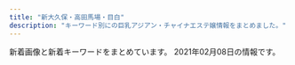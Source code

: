 ```yaml
---
title: "新大久保・高田馬場・目白"
description: "キーワード別にの巨乳アジアン・チャイナエステ嬢情報をまとめました。"
---
```


新着画像と新着キーワードをまとめています。
2021年02月08日の情報です。

<DmmAffiliateIns />
<KeywordTable
  shops={
    [
    {
        "station": "JR\u5927\u4e45\u4fdd\u99c5\u5317\u53e3",
        "url": "http://kobo.mssg.jp/",
        "name": "\u6c34\u8272-\u30df\u30ba\u30a4\u30ed-",
        "img_links": [
            "http://kobo.mssg.jp/images/top2.jpg",
            "http://kobo.mssg.jp/images/staff_9b.jpg",
            "http://kobo.mssg.jp/layer/images/top/top_01.jpg",
            "http://kobo.mssg.jp/layer/images/top/top_06.jpg",
            "http://kobo.mssg.jp/images/s_info.png",
            "http://kobo.mssg.jp/layer/images/top/top_02.jpg",
            "http://kobo.mssg.jp/images/staff_8a.jpg",
            "http://kobo.mssg.jp/images/staff_bj1.png",
            "http://kobo.mssg.jp/images/info.png",
            "http://kobo.mssg.jp/images/1.jpg",
            "http://kobo.mssg.jp/images/top1.jpg",
            "http://kobo.mssg.jp/images/wenzi-staff.png",
            "http://kobo.mssg.jp/layer/images/top/top_03.jpg",
            "http://kobo.mssg.jp/images/staff_2a.jpg",
            "http://kobo.mssg.jp/images/staff_5.jpg",
            "http://kobo.mssg.jp/layer/images/top/top_04.jpg",
            "http://kobo.mssg.jp/layer/images/top/top_05.jpg",
            "http://kobo.mssg.jp/images/staff_8.jpg",
            "http://kobo.mssg.jp/images/staff_bj4.png",
            "http://kobo.mssg.jp/images/staff_9a.jpg",
            "http://kobo.mssg.jp/layer/images/top/top_08.png",
            "http://kobo.mssg.jp/layer/images/top.jpg",
            "http://kobo.mssg.jp/images/staff_2b.jpg",
            "http://kobo.mssg.jp/images/staff_4.jpg",
            "http://kobo.mssg.jp/images/staff_10a.jpg"
        ],
        "keywords": {}
    },
    {
        "station": "\u65b0\u5927\u4e45\u4fdd\u99c5",
        "name": "Lui\uff5e\u30eb\u30a4\uff5e",
        "img_links": [
            "http://www.e-candy.work/images/tel.jpg",
            "http://www.e-candy.work/img/aya1.jpg",
            "http://www.e-candy.work/images/news.jpg",
            "http://www.e-candy.work/images/s1.png",
            "http://www.e-candy.work/images/interior_t.png",
            "http://www.e-candy.work/img/yui1.jpg",
            "http://www.e-candy.work/img/haruka1.jpg",
            "http://www.e-candy.work/images/sys1.jpg",
            "http://www.e-candy.work/images/3.jpg",
            "http://www.e-candy.work/images/info.png",
            "http://www.e-candy.work/images/newface.png",
            "http://www.e-candy.work/images/4.jpg",
            "http://www.e-candy.work/images/head.jpg",
            "http://www.e-candy.work/images/sys3.png",
            "http://www.e-candy.work/images/staff_t.png",
            "http://www.e-candy.work/img/miki1.jpg",
            "http://www.e-candy.work/images/sys2.jpg",
            "http://www.e-candy.work/images/mobile.jpg",
            "http://www.e-candy.work/images/int1.png",
            "http://www.e-candy.work/images/5.jpg",
            "http://www.e-candy.work/images/8.jpg",
            "http://www.e-candy.work/img/nana1.jpg",
            "http://www.e-candy.work/img/rina1.jpg",
            "http://www.e-candy.work/images/7.jpg",
            "http://www.e-candy.work/images/6.jpg",
            "http://www.e-candy.work/images/1.jpg",
            "http://www.e-candy.work/images/int2.png",
            "http://www.e-candy.work/img/ai1.jpg"
        ],
        "keywords": {},
        "url": "http://www.e-candy.work/"
    },
    {
        "keywords": {
            "83": 9,
            "86": 94,
            "87": 72,
            "D": 182,
            "88": 27,
            "C": 2,
            "85": 18,
            "E": 36
        },
        "name": "Familiar\u30fb\u30d5\u30a1\u30df\u30ea\u30fc\u30a2",
        "station": "JR\u65b0\u5927\u4e45\u4fdd\u99c5",
        "url": "http://familiar.tyo.cm/",
        "img_links": [
            "http://familiar.tyo.cm/photos/sites/37/2019/12/2019120401354980.jpg",
            "http://familiar.tyo.cm/photos/sites/37/2019/06/2019061502562745.jpg",
            "http://familiar.tyo.cm/photos/sites/37/2019/12/2019120502264671.jpg",
            "http://familiar.tyo.cm/photos/sites/37/2018/12/2018121903022968.jpg",
            "http://familiar.tyo.cm/photos/sites/37/2019/06/201906040617136.jpg",
            "http://familiar.tyo.cm/photos/sites/37/2019/12/2019120401355046.jpg",
            "http://familiar.tyo.cm/photos/sites/37/2019/06/2019061502562797.jpg",
            "http://familiar.tyo.cm/photos/sites/37/2018/12/2018121903013346.jpg",
            "http://familiar.tyo.cm/images/1.png",
            "http://familiar.tyo.cm/photos/sites/37/2019/03/2019032406115312.jpg",
            "http://familiar.tyo.cm/photos/sites/37/2019/03/2019032406115311.jpg",
            "http://familiar.tyo.cm/photos/sites/37/2019/06/2019061502562798.jpg",
            "http://familiar.tyo.cm/photos/sites/37/2019/11/2019112002511160.jpg",
            "http://familiar.tyo.cm/photos/sites/37/2019/03/2019031806471671.jpg",
            "http://familiar.tyo.cm/photos/sites/37/2019/10/2019102502193551.jpg",
            "http://familiar.tyo.cm/photos/sites/37/2019/03/2019032406115446.jpg",
            "http://familiar.tyo.cm/photos/sites/37/2019/03/2019032406115451.jpg",
            "http://familiar.tyo.cm/images/s_link.jpg",
            "http://familiar.tyo.cm/photos/sites/37/2019/09/2019090503385014.jpg",
            "http://familiar.tyo.cm/photos/sites/37/2019/03/2019032406115491.jpg",
            "http://familiar.tyo.cm/images/tel.png",
            "http://familiar.tyo.cm/images/mobile.jpg",
            "http://familiar.tyo.cm/images/s_staff.jpg",
            "http://familiar.tyo.cm/photos/sites/37/2019/06/2019060406161857.jpg",
            "http://familiar.tyo.cm/photos/sites/37/2019/09/201909270657496.jpg",
            "http://familiar.tyo.cm/photos/sites/37/2019/10/2019102408541458.jpg",
            "http://familiar.tyo.cm/images/top.png",
            "http://familiar.tyo.cm/photos/sites/37/2019/11/2019112902341792.jpg",
            "http://familiar.tyo.cm/photos/sites/37/2019/10/2019100304481325.jpg",
            "http://familiar.tyo.cm/photos/sites/37/2019/03/2019032406115598.jpg",
            "http://familiar.tyo.cm/photos/sites/37/2019/11/2019110802115992.jpg",
            "http://familiar.tyo.cm/photos/sites/37/2019/06/2019062210030384.jpg",
            "http://familiar.tyo.cm/photos/sites/37/2019/06/2019060406241084.jpg",
            "http://familiar.tyo.cm/photos/sites/37/2019/03/2019032406115440.jpg",
            "http://familiar.tyo.cm/photos/sites/37/2019/12/2019120401354873.jpg",
            "http://familiar.tyo.cm/photos/sites/37/2019/10/2019102502193826.jpg",
            "http://familiar.tyo.cm/photos/sites/37/2019/12/201912130833132.jpg",
            "http://familiar.tyo.cm/photos/sites/37/2019/12/2019120502265383.jpg",
            "http://familiar.tyo.cm/images/s_news.jpg"
        ]
    },
    {
        "keywords": {},
        "station": "JR\u9ad8\u7530\u99ac\u5834\u99c5\u65e9\u7a32\u7530\u53e3",
        "img_links": [
            "http://www.kity.work/img/an2.jpg",
            "http://www.kity.work/images/5.jpg",
            "http://www.kity.work/images/news.jpg",
            "http://www.kity.work/img/yuka1.jpg",
            "http://www.kity.work/images/4.jpg",
            "http://www.kity.work/staff/aoi.jpg",
            "http://www.kity.work/img/an1.jpg",
            "http://www.kity.work/images/s2.jpg",
            "http://www.kity.work/images/interior_t.jpg",
            "http://www.kity.work/img/minami1.jpg",
            "http://www.kity.work/img/minami2.jpg",
            "http://www.kity.work/images/1.jpg",
            "http://www.kity.work/img/sara1.jpg",
            "http://www.kity.work/images/ac2.jpg",
            "http://www.kity.work/images/int2.jpg",
            "http://www.kity.work/images/s1.jpg",
            "http://www.kity.work/staff/an.jpg",
            "http://www.kity.work/images/head.jpg",
            "http://www.kity.work/images/staff_t.jpg",
            "http://www.kity.work/staff/sara.jpg",
            "http://www.kity.work/img/sara2.jpg",
            "http://www.kity.work/staff/minami.jpg",
            "http://www.kity.work/img/yuka2.jpg",
            "http://www.kity.work/images/3.jpg",
            "http://www.kity.work/images/s1.png",
            "http://www.kity.work/images/2.jpg",
            "http://www.kity.work/img/aoi1.jpg",
            "http://www.kity.work/images/up.jpg",
            "http://www.kity.work/img/aoi2.jpg",
            "http://www.kity.work/staff/yuka.jpg",
            "http://www.kity.work/images/sys.jpg",
            "http://www.kity.work/images/tg.jpg",
            "http://www.kity.work/images/int1.jpg",
            "http://www.kity.work/images/tel.jpg"
        ],
        "url": "http://www.kity.work/",
        "name": "\u98a8\u96c5\u5802 \uff5e\u3075\u3046\u304c\u3069\u3046\uff5e"
    },
    {
        "station": "JR\u5927\u4e45\u4fdd\u99c5\u5317\u53e3",
        "keywords": {
            "E": 1,
            "C": 21
        },
        "name": "COCORO",
        "img_links": [
            "https://www.cocoro556.in/img/girl/thumb/smain155228648a02b629a70c40bc424b9302c3e1.jpg",
            "https://www.cocoro556.in/img/material/ftel.png",
            "https://www.cocoro556.in/img/material/pageheaderimg4.jpg",
            "https://www.cocoro556.in/img/material/gm3_rollover.png",
            "https://www.cocoro556.in/img/material/pageheaderimg3.jpg",
            "https://www.cocoro556.in/img/girl/list/slist142b75436b0012f83588e08b8d8eb48c8c2.jpg",
            "https://www.cocoro556.in/img/material/photost4rev1.png",
            "https://www.cocoro556.in/img/material/pageheaderimg2.jpg",
            "https://www.cocoro556.in/img/material/leftinfo.png",
            "https://www.cocoro556.in/img/girl/main/smain126142f85375ac3eb532582567360874d2d6.jpg",
            "https://www.cocoro556.in/img/material/p2_t2_sub_m1_3.png",
            "https://www.cocoro556.in/img/girl/thumb/smain1442346e3df3ff1cef1386c89c6ba9e9f72e.jpg",
            "https://www.cocoro556.in/img/girl/thumb/smain163122954962968a79edd4eae79b844b9988.jpg",
            "https://www.cocoro556.in/img/girl/thumb/smain1491773ceed1a7cd35919e9c6866285fb943.jpg",
            "https://www.cocoro556.in/img/girl/thumb/smain1493773ceed1a7cd35919e9c6866285fb943.jpg",
            "https://www.cocoro556.in/img/girl/thumb/smain1421b75436b0012f83588e08b8d8eb48c8c2.jpg",
            "https://www.cocoro556.in/img/material/gm2_rollout.png",
            "https://www.cocoro556.in/img/material/p3_t1.png",
            "https://www.cocoro556.in/img/material/p6_t2.png",
            "https://www.cocoro556.in/img/girl/thumb/smain126332fd72809eba38056753c1720b05d8d5.jpg",
            "https://www.cocoro556.in/img/material/pageheaderimg1.jpg",
            "https://www.cocoro556.in/img/material/p2_t2_subt2.png",
            "https://www.cocoro556.in/img/girl/main/smain163122954962968a79edd4eae79b844b9988.jpg",
            "https://www.cocoro556.in/img/girl/thumb/smain1462f806d031a1244ccfaa8b4d307f6ef6d7.jpg",
            "https://www.cocoro556.in/img/material/gm6_rollover.png",
            "https://www.cocoro556.in/img/girl/thumb/smain1441346e3df3ff1cef1386c89c6ba9e9f72e.jpg",
            "https://www.cocoro556.in/img/material/pd_number.png",
            "https://www.cocoro556.in/img/material/p2_t2_subt3.png",
            "https://www.cocoro556.in/img/material/age_rollout.png",
            "https://www.cocoro556.in/img/material/top_t2.png",
            "https://www.cocoro556.in/img/material/photost6.png",
            "https://www.cocoro556.in/img/material/pd_st1.png",
            "https://www.cocoro556.in/img/material/top_t3_subt1.png",
            "https://www.cocoro556.in/img/material/gm5_rollout.png",
            "https://www.cocoro556.in/img/whatnew/cocoro2021.png",
            "https://www.cocoro556.in/img/material/p2_t2_sub_m1_1.png",
            "https://www.cocoro556.in/img/material/gm5_rollover.png",
            "https://www.cocoro556.in/img/material/accminimgrev1.jpg",
            "https://www.cocoro556.in/img/girl/thumb/smain155128648a02b629a70c40bc424b9302c3e1.jpg",
            "https://www.cocoro556.in/img/material/top_t1.png",
            "https://www.cocoro556.in/img/girl/list/slist144346e3df3ff1cef1386c89c6ba9e9f72e.jpg",
            "https://www.cocoro556.in/img/camp/camp20200426sub.jpg",
            "https://www.cocoro556.in/img/material/gm1_rollover.png",
            "https://www.cocoro556.in/img/girl/list/slist146f806d031a1244ccfaa8b4d307f6ef6d7.jpg",
            "https://www.cocoro556.in/img/girl/thumb/smain1422b75436b0012f83588e08b8d8eb48c8c2.jpg",
            "https://www.cocoro556.in/img/material/p2_t2_subt5.png",
            "https://www.cocoro556.in/img/girl/main/smain1461f806d031a1244ccfaa8b4d307f6ef6d7.jpg",
            "https://www.cocoro556.in/img/girl/thumb/smain1443346e3df3ff1cef1386c89c6ba9e9f72e.jpg",
            "https://www.cocoro556.in/img/material/photost2rev1.png",
            "https://www.cocoro556.in/img/girl/thumb/smain1542a1f8e548a2959236fdd0e7abcde80ac7.jpg",
            "https://www.cocoro556.in/img/material/photost5.png",
            "https://www.cocoro556.in/img/material/noimg_m.jpg",
            "https://www.cocoro556.in/img/girl/thumb/smain1461f806d031a1244ccfaa8b4d307f6ef6d7.jpg",
            "https://www.cocoro556.in/img/girl/thumb/smain14634879628e490d1ecf1cd7a9d727569f95.jpg",
            "https://www.cocoro556.in/img/material/p3_1_t1.png",
            "https://www.cocoro556.in/img/girl/thumb/smain126142f85375ac3eb532582567360874d2d6.jpg",
            "https://www.cocoro556.in/img/material/pd_st2.png",
            "https://www.cocoro556.in/img/material/p5_t1.png",
            "https://www.cocoro556.in/img/girl/thumb/smain1543ab2e0ee9f9fde8103e9fe80e33b07761.jpg",
            "https://www.cocoro556.in/img/material/p2_t2_subt5_m2.png",
            "https://www.cocoro556.in/img/girl/list/slist16322954962968a79edd4eae79b844b9988.jpg",
            "https://www.cocoro556.in/img/material/photost3rev1.png",
            "https://www.cocoro556.in/img/material/photost7.png",
            "https://www.cocoro556.in/img/girl/thumb/smain126242f85375ac3eb532582567360874d2d6.jpg",
            "https://www.cocoro556.in/img/material/p2_t2_subt5_m1.png",
            "https://www.cocoro556.in/img/girl/list/slist149773ceed1a7cd35919e9c6866285fb943.jpg",
            "https://www.cocoro556.in/img/material/p6_t3.png",
            "https://www.cocoro556.in/img/girl/list/slist15565c84cfd25159bbfcf85c63899ef5f53.jpg",
            "https://www.cocoro556.in/img/material/p6_t3_subt1.png",
            "https://www.cocoro556.in/img/girl/thumb/smain14922dea5bdda380e76839c012ab24bd9f82.jpg",
            "https://www.cocoro556.in/img/girl/main/smain155128648a02b629a70c40bc424b9302c3e1.jpg",
            "https://www.cocoro556.in/img/material/noimg_s.jpg",
            "https://www.cocoro556.in/img/material/p2_t2_subt4_m1.png",
            "https://www.cocoro556.in/img/material/gm6_rollout.png",
            "https://www.cocoro556.in/img/material/p2_t2_subt4.png",
            "https://www.cocoro556.in/img/material/p2_t2_sub_m1_2.png",
            "https://www.cocoro556.in/img/material/p6_t2_subt1.png",
            "https://www.cocoro556.in/img/girl/thumb/smain1541a1f8e548a2959236fdd0e7abcde80ac7.jpg",
            "https://www.cocoro556.in/img/material/top_t4.png",
            "https://www.cocoro556.in/img/material/p2_t2_subt1.png",
            "https://www.cocoro556.in/img/material/pd_st3.png",
            "https://www.cocoro556.in/img/material/photost1.png",
            "https://www.cocoro556.in/img/material/top_t3.png",
            "https://www.cocoro556.in/img/material/gm2_rollover.png",
            "https://www.cocoro556.in/img/material/gm4_rollout.png",
            "https://www.cocoro556.in/img/girl/thumb/smain1423ae12bc52cc115b3190fbe6a84a8ffa74.jpg",
            "https://www.cocoro556.in/img/material/gm1_rollout.png",
            "https://www.cocoro556.in/img/material/p6_t1.png",
            "https://www.cocoro556.in/img/camp/camp20210201.jpg",
            "https://www.cocoro556.in/img/material/top_t3_imgrev1.jpg",
            "https://www.cocoro556.in/img/girl/list/slist154a1f8e548a2959236fdd0e7abcde80ac7.jpg",
            "https://www.cocoro556.in/img/material/noimg_b.jpg",
            "https://www.cocoro556.in/img/material/p2_t2.png",
            "https://www.cocoro556.in/img/material/gm3_rollout.png",
            "https://www.cocoro556.in/img/material/mobilesite.png",
            "https://www.cocoro556.in/img/girl/list/slist12642f85375ac3eb532582567360874d2d6.jpg",
            "https://www.cocoro556.in/img/girl/main/smain1441346e3df3ff1cef1386c89c6ba9e9f72e.jpg",
            "https://www.cocoro556.in/img/girl/main/smain1491773ceed1a7cd35919e9c6866285fb943.jpg",
            "https://www.cocoro556.in/img/girl/main/smain1541a1f8e548a2959236fdd0e7abcde80ac7.jpg",
            "https://www.cocoro556.in/img/girl/main/smain1421b75436b0012f83588e08b8d8eb48c8c2.jpg"
        ],
        "url": "https://www.cocoro556.in/"
    },
    {
        "keywords": {
            "D": 5,
            "87": 1,
            "85": 1,
            "C": 14,
            "86": 4
        },
        "name": "Angel",
        "img_links": [
            "https://angel.abnavi.info/images/news_bj3.jpg",
            "https://angel.abnavi.info/images/room3.jpg",
            "https://angel.abnavi.info/images/room4.jpg",
            "https://angel.abnavi.info/images/end.png",
            "https://angel.abnavi.info/images/nbj1.jpg",
            "https://angel.abnavi.info/images/nbj3.jpg",
            "https://angel.abnavi.info/photos/sites/7/2020/07/2020073006120917.jpg",
            "https://angel.abnavi.info/images/s_staff.jpg",
            "https://angel.abnavi.info/images/room1.jpg",
            "https://angel.abnavi.info/photos/sites/7/2020/07/2020073005202048.jpg",
            "https://angel.abnavi.info/images/top.jpg",
            "https://angel.abnavi.info/photos/sites/7/2020/11/2020110606371089.jpg",
            "https://angel.abnavi.info/images/s_news.png",
            "https://angel.abnavi.info/photos/sites/7/2020/10/2020101305350920.jpg",
            "https://angel.abnavi.info/photos/sites/7/2020/09/2020092301333424.jpg",
            "https://angel.abnavi.info/photos/sites/7/2020/07/2020073005201940.jpg",
            "https://angel.abnavi.info/images/room2.jpg"
        ],
        "url": "https://angel.abnavi.info/",
        "station": "JR\u9ad8\u7530\u99ac\u5834\u99c5"
    },
    {
        "name": "\u7e01\u4e2d\u7e01\uff5e\u3048\u3093\u3061\u3085\u3046\u3048\u3093\uff5e",
        "keywords": {
            "C": 4
        },
        "station": "JR\u65b0\u5927\u4e45\u4fdd\u99c5",
        "img_links": [
            "http://www.enchuen.com/images/h2_alltherapist.png",
            "http://www.enchuen.com/images/therapist_kaori_s.jpg",
            "http://www.enchuen.com/images/img_slider03.png",
            "http://www.enchuen.com/images/top_slider5.jpg",
            "http://www.enchuen.com/images/btn_gnavi04_no.png",
            "http://www.enchuen.com/images/btn_gnavi06_no.png",
            "http://www.enchuen.com/images/top_slider2.jpg",
            "http://www.enchuen.com/images/interior01.jpg",
            "http://www.enchuen.com/images/interior04.jpg",
            "http://www.enchuen.com/images/pickmessage01.png",
            "http://www.enchuen.com/images/therapist_kaori.jpg",
            "http://www.enchuen.com/images/img_service02.png",
            "http://www.enchuen.com/images/h2_alliancegide.png",
            "http://www.enchuen.com/images/h2_alliancegide2.png",
            "http://www.enchuen.com/images/img_comimgsoon.jpg",
            "http://www.enchuen.com/images/ban-tel.png",
            "http://www.enchuen.com/images/therapist_yona_s.jpg",
            "http://www.enchuen.com/images/img_aromaoil.png",
            "http://www.enchuen.com/images/h2_linkban.png",
            "http://www.enchuen.com/images/ins_footer.png",
            "http://www.enchuen.com/images/h2_instagam.png",
            "http://www.enchuen.com/images/interior02_s.jpg",
            "http://www.enchuen.com/images/therapist_noa.jpg",
            "http://www.enchuen.com/images/btn_gnavi03_no.png",
            "http://www.enchuen.com/images/img_service06.png",
            "http://www.enchuen.com/images/h2_twitter.png",
            "http://www.enchuen.com/images/therapist_yume_s.jpg",
            "http://www.enchuen.com/images/mess_footer.png",
            "http://www.enchuen.com/images/h2_contact.png",
            "http://www.enchuen.com/images/tw_header.png",
            "http://www.enchuen.com/images/interior03.jpg",
            "http://www.enchuen.com/images/interior01_s.jpg",
            "http://www.enchuen.com/images/a_qa.png",
            "http://www.enchuen.com/images/tel_header.png",
            "http://www.enchuen.com/images/img_slider01.png",
            "http://www.enchuen.com/images/interior04_s.jpg",
            "http://www.enchuen.com/images/pagetop.png",
            "http://www.enchuen.com/images/btn_gnavi05_no.png",
            "http://www.enchuen.com/images/h2_information.png",
            "http://www.enchuen.com/images/img_slider02.png",
            "http://www.enchuen.com/images/img_service05.png",
            "http://www.enchuen.com/images/icon_chi.png",
            "http://www.enchuen.com/images/h2_qa.png",
            "http://www.enchuen.com/images/mail_header.png",
            "http://www.enchuen.com/images/interior03_s.jpg",
            "http://www.enchuen.com/images/therapist_yona.jpg",
            "http://www.enchuen.com/images/btn_gnavi02_no.png",
            "http://www.enchuen.com/images/img_service04.png",
            "http://www.enchuen.com/images/q_qa.png",
            "http://www.enchuen.com/images/interior02.jpg",
            "http://www.enchuen.com/images/therapist_noa_s.jpg",
            "http://www.enchuen.com/images/btn_gnavi01_no.png",
            "http://www.enchuen.com/images/ins_header.png",
            "http://www.enchuen.com/images/top_slider3.jpg",
            "http://www.enchuen.com/images/tw_footer.png",
            "http://www.enchuen.com/images/top_slider4.jpg",
            "http://www.enchuen.com/images/img_service01.png",
            "http://www.enchuen.com/images/icon_eng.png",
            "http://www.enchuen.com/images/top_slider1.jpg",
            "http://www.enchuen.com/images/top_slider6.jpg",
            "http://www.enchuen.com/images/therapist_yume.jpg",
            "http://www.enchuen.com/images/h2_link01.png",
            "http://www.enchuen.com/images/img_service07.png",
            "http://www.enchuen.com/images/img_service03.png",
            "http://www.enchuen.com/images/h2_servicecontents.png"
        ],
        "url": "http://www.enchuen.com/"
    },
    {
        "img_links": [
            "http://www.y-rlx.site/images/upload/thumb/e8190e2180eba7c5.jpg",
            "http://www.y-rlx.site/images/index_13.jpg",
            "http://y-rlx.site/images/index_04.jpg",
            "http://www.y-rlx.site/girl/05.jpg",
            "http://www.y-rlx.site/images/upload/thumb/c69d7050fbdbb36f.jpg",
            "http://www.y-rlx.site/images/rec_09.jpg",
            "http://www.y-rlx.site/images/info.jpg",
            "http://www.y-rlx.site/images/index_04.jpg",
            "http://www.y-rlx.site/images/upload/thumb/09ac55d22a602603.jpg",
            "http://www.y-rlx.site/images/index_09.jpg",
            "http://www.y-rlx.site/images/index_03.jpg",
            "http://www.y-rlx.site/images/staff_09.jpg",
            "http://www.y-rlx.site/images/upload/thumb/32d5587b116ac0d3.jpg",
            "http://www.y-rlx.site/images/upload/thumb/55cf68e3bb41cd32.jpg",
            "http://www.y-rlx.site/images/rec.jpg",
            "http://www.y-rlx.site/images/index_01.jpg",
            "http://www.y-rlx.site/images/index_08.jpg",
            "http://www.y-rlx.site/images/upload/thumb/02b4e6896e30ae85.jpg",
            "http://y-rlx.site/images/index_07.jpg",
            "http://www.y-rlx.site/images/card.jpg",
            "http://www.y-rlx.site/images/index_07.jpg",
            "http://www.y-rlx.site/images/index_20.jpg",
            "http://www.y-rlx.site/girl/04.jpg",
            "http://www.y-rlx.site/images/index_02.jpg",
            "http://www.y-rlx.site/images/index_10.jpg",
            "http://www.y-rlx.site/girl/02.jpg",
            "http://www.y-rlx.site/images/index_19.jpg",
            "http://www.y-rlx.site/images/index_15.jpg",
            "http://www.y-rlx.site/girl/03.jpg",
            "http://www.y-rlx.site/images/index_06.jpg",
            "http://www.y-rlx.site/images/upload/thumb/a68ab8e424f84e24.jpg",
            "http://www.y-rlx.site/images/info_09.jpg",
            "http://www.y-rlx.site/images/upload/thumb/ed8b0cbb7323414a.jpg",
            "http://www.y-rlx.site/images/index_18.jpg",
            "http://www.y-rlx.site/images/upload/thumb/e0a26e58e17a1416.jpg",
            "http://www.y-rlx.site/images/upload/thumb/2c7fdde9ad97892b.jpg",
            "http://www.y-rlx.site/images/upload/thumb/0fba3207fb3c4467.jpg",
            "http://www.y-rlx.site/images/index_11.jpg",
            "http://www.y-rlx.site/images/upload/thumb/90f9ae2f9ed02731.jpg",
            "http://www.y-rlx.site/images/index_05.jpg",
            "http://www.y-rlx.site/girl/01.jpg"
        ],
        "keywords": {
            "89": 1,
            "C": 6,
            "87": 4,
            "D": 1,
            "88": 2
        },
        "station": "JR\u9ad8\u7530\u99ac\u5834\u99c5\u65e9\u7a32\u7530\u53e3",
        "url": "http://www.y-rlx.site/",
        "name": "\u60a0\u30a8\u30b9\u30c6"
    },
    {
        "url": "http://familiar.ests.jp/",
        "station": "JR\u9ad8\u7530\u99ac\u5834\u99c5\u65e9\u7a32\u7530\u53e3",
        "keywords": {
            "83": 3,
            "86": 3,
            "C": 18
        },
        "img_links": [
            "http://familiar.ests.jp/photos/sites/33/2019/07/2019073009094778.jpg",
            "http://familiar.ests.jp/images/top.jpg",
            "http://familiar.ests.jp/images/nei_bj1.png",
            "http://familiar.ests.jp/images/bian.jpg",
            "http://familiar.ests.jp/images/news.png",
            "http://familiar.ests.jp/images/staff_bj4s.png",
            "http://familiar.ests.jp/photos/sites/33/2019/09/2019092718570723.jpg",
            "http://familiar.ests.jp/images/info.png",
            "http://familiar.ests.jp/images/acc.png",
            "http://familiar.ests.jp/photos/sites/33/2020/10/2020101409554799.jpg",
            "http://familiar.ests.jp/images/s_service.png",
            "http://familiar.ests.jp/images/s_link.png",
            "http://familiar.ests.jp/images/staff_bj1s.png",
            "http://familiar.ests.jp/photos/sites/33/2019/09/2019092318545965.jpg",
            "http://familiar.ests.jp/photos/sites/33/2020/10/2020101901153954.jpg",
            "http://familiar.ests.jp/photos/sites/33/2019/09/2019092718554568.jpg",
            "http://familiar.ests.jp/images/s_staff.png",
            "http://familiar.ests.jp/images/service.jpg",
            "http://familiar.ests.jp/images/mobile.jpg"
        ],
        "name": "\u99ac\u5834one"
    },
    {
        "station": "JR\u9ad8\u7530\u99ac\u5834\u99c5\u65e9\u7a32\u7530\u53e3",
        "url": "http://www.china-es.info/",
        "name": "Honey At Home \u30cf\u30cb\u30fc\u30a2\u30c3\u30c8\u30db\u30fc\u30e0",
        "keywords": {},
        "img_links": [
            "http://www.china-es.info/images/head.jpg",
            "http://www.china-es.info/images/int3.jpg",
            "http://www.china-es.info/images/sys1.jpg",
            "http://www.china-es.info/images/rec1.jpg",
            "http://www.china-es.info/images/staff_t.jpg",
            "http://www.china-es.info/images/menu/top.jpg",
            "http://www.china-es.info/img/hibiki1.jpg",
            "http://www.china-es.info/images/top.jpg",
            "http://www.china-es.info/img/nana2.jpg",
            "http://www.china-es.info/images/mobile.jpg",
            "http://www.china-es.info/images/interior_t.jpg",
            "http://www.china-es.info/images/int1.jpg",
            "http://www.china-es.info/images/sys3.jpg",
            "http://www.china-es.info/images/news.jpg",
            "http://www.china-es.info/images/int2.jpg",
            "http://www.china-es.info/images/menu/staff.jpg",
            "http://www.china-es.info/images/int4.jpg",
            "http://www.china-es.info/images/sys2.jpg",
            "http://www.china-es.info/img/ringo1.jpg",
            "http://www.china-es.info/images/rec2.jpg",
            "http://www.china-es.info/img/nana1.jpg",
            "http://www.china-es.info/images/menu/interior.jpg"
        ]
    },
    {
        "url": "https://est-hana.com/",
        "station": "JR\u5927\u4e45\u4fdd\u99c5\u5317\u53e3",
        "name": "\u82b1",
        "keywords": {
            "E": 4,
            "G": 1,
            "C": 40,
            "\u30c0\u30a4\u30ca\u30de\u30a4\u30c8": 1
        },
        "img_links": [
            "https://est-hana.com/img/material/top_t2.png",
            "https://est-hana.com/img/girl/list/s163_face.jpg",
            "https://est-hana.com/img/material/gm2_rollout.png",
            "https://est-hana.com/img/girl/pickup/pickup20190121202926.jpg",
            "https://est-hana.com/img/girl/thumb/smain1871110bf62c88dcefca310cdc127f9b11f2.jpg",
            "https://est-hana.com/img/girl/list/sface191ec56c0d5cc68365ea11e2e52a40272d8.jpg",
            "https://est-hana.com/img/material/month.png",
            "https://est-hana.com/img/girl/main/smain184149673a0eecbfdaab27d1a016ce6f4281.jpg",
            "https://est-hana.com/img/girl/list/slist193a69a1a063a3159e298d18b691542266d.jpg",
            "https://est-hana.com/img/girl/thumb/s173_1.jpg",
            "https://est-hana.com/img/material/topflashimg1.jpg",
            "https://est-hana.com/img/girl/thumb/smain193281777917c863b2cd265723b9cb5a3c32.jpg",
            "https://est-hana.com/img/material/massap4.jpg",
            "https://est-hana.com/img/girl/list/slist187110f9d5212fd19d8b8410ec6bff294e6.jpg",
            "https://est-hana.com/img/girl/pickup/pickup20191208191053.jpg",
            "https://est-hana.com/img/girl/thumb/smain1891e9ae2d8752cd8b9474ebd62df9909f9b.jpg",
            "https://est-hana.com/img/girl/thumb/smain1912da4fa2da2e801312734721e1a44d8e19.jpg",
            "https://est-hana.com/img/girl/thumb/s86_1.jpg",
            "https://est-hana.com/img/girl/main/s173_1.jpg",
            "https://est-hana.com/img/material/top_t5.png",
            "https://est-hana.com/img/girl/thumb/smain18725b09cd881b1f036f9f4970616c10b474.jpg",
            "https://est-hana.com/img/girl/thumb/smain1931e3a7504f14e2050f14cb6782d72bb46c.jpg",
            "https://est-hana.com/img/material/sys_course1_rev2.png",
            "https://est-hana.com/img/girl/list/slist191ec56c0d5cc68365ea11e2e52a40272d8.jpg",
            "https://est-hana.com/img/material/systme_t2.png",
            "https://est-hana.com/img/girl/thumb/smain1902e7f2a11706f93c08ab1eb76c57c0a501.jpg",
            "https://est-hana.com/img/girl/pickup/topgirl20180908131653.png",
            "https://est-hana.com/img/material/top_t6.png",
            "https://est-hana.com/img/girl/list/sface201dc74ab8dea78d771771d5fda7bccc989.jpg",
            "https://est-hana.com/img/material/massap7.jpg",
            "https://est-hana.com/img/material/photorenew5.jpg",
            "https://est-hana.com/img/girl/main/smain2011f76f2060b2832bbbbc9d7dcf4a818dfe.jpg",
            "https://est-hana.com/img/girl/thumb/s180_1.jpg",
            "https://est-hana.com/img/girl/thumb/s75_1.jpg",
            "https://est-hana.com/img/material/infopanel.png",
            "https://est-hana.com/img/girl/main/s86_1.jpg",
            "https://est-hana.com/img/girl/list/slist19753ce52e0264e81a8a42e5d3c84dd833e.jpg",
            "https://est-hana.com/img/girl/list/sface199a8b144d9cbd006fc9dffdf23ad77de07.jpg",
            "https://est-hana.com/img/material/gm4_rollout.png",
            "https://est-hana.com/img/material/line1.png",
            "https://est-hana.com/img/girl/thumb/smain184249673a0eecbfdaab27d1a016ce6f4281.jpg",
            "https://est-hana.com/img/girl/list/sface8365230fc40840a020ba3ed47600db4b4a.jpg",
            "https://est-hana.com/img/girl/main/s180_1.jpg",
            "https://est-hana.com/img/girl/main/smain1901e7f2a11706f93c08ab1eb76c57c0a501.jpg",
            "https://est-hana.com/img/material/sys_etc.png",
            "https://est-hana.com/img/material/accsess_station.png",
            "https://est-hana.com/img/girl/list/slist18449673a0eecbfdaab27d1a016ce6f4281.jpg",
            "https://est-hana.com/img/material/gm1_rollout.png",
            "https://est-hana.com/img/girl/main/smain110138adcf1cf026681bfa9a408199a21890.jpg",
            "https://est-hana.com/img/girl/pickup/pickup20181218104555.jpg",
            "https://est-hana.com/img/girl/main/smain197153ce52e0264e81a8a42e5d3c84dd833e.jpg",
            "https://est-hana.com/img/girl/thumb/s173_2.jpg",
            "https://est-hana.com/img/whatnew/20200304.jpg",
            "https://est-hana.com/img/girl/list/sface190e7f2a11706f93c08ab1eb76c57c0a501.jpg",
            "https://est-hana.com/img/material/returnbtn.png",
            "https://est-hana.com/img/girl/list/sface193e3a7504f14e2050f14cb6782d72bb46c.jpg",
            "https://est-hana.com/img/girl/list/sface19753ce52e0264e81a8a42e5d3c84dd833e.jpg",
            "https://est-hana.com/img/girl/pickup/topgirl20180526173824.png",
            "https://est-hana.com/img/girl/list/s180_face.jpg",
            "https://est-hana.com/img/material/hosi4.png",
            "https://est-hana.com/img/girl/pickup/topgirl20190528141109.png",
            "https://est-hana.com/img/material/gm5_rollout.png",
            "https://est-hana.com/img/material/staff_t1rev1.png",
            "https://est-hana.com/img/girl/main/smain1911ec56c0d5cc68365ea11e2e52a40272d8.jpg",
            "https://est-hana.com/img/material/sframe2014.png",
            "https://est-hana.com/img/girl/thumb/smain2011f76f2060b2832bbbbc9d7dcf4a818dfe.jpg",
            "https://est-hana.com/img/girl/pickup/pickup20141227182613.jpeg",
            "https://est-hana.com/img/girl/pickup/pickup20180830201105.jpg",
            "https://est-hana.com/img/girl/list/slist110d5ce8a5906e2cdaf90af47c9395e0dff.jpg",
            "https://est-hana.com/img/girl/thumb/smain1913da4fa2da2e801312734721e1a44d8e19.jpg",
            "https://est-hana.com/img/girl/main/s75_1.jpg",
            "https://est-hana.com/img/material/staffdetail_t1.png",
            "https://est-hana.com/img/material/photorenew3.jpg",
            "https://est-hana.com/img/girl/list/s86_face.jpg",
            "https://est-hana.com/img/girl/list/s173_list.jpg",
            "https://est-hana.com/img/girl/list/sface187386757ea62d773ca58e2457fc23b8e13.jpg",
            "https://est-hana.com/img/girl/list/slist19053cc33bb85f739f63e84c2ae2c41c2eb.jpg",
            "https://est-hana.com/img/girl/main/smain1871110bf62c88dcefca310cdc127f9b11f2.jpg",
            "https://est-hana.com/img/material/sys_course3_rev1.png",
            "https://est-hana.com/img/girl/list/sface189e9ae2d8752cd8b9474ebd62df9909f9b.jpg",
            "https://est-hana.com/img/girl/pickup/pickup20180526173711.jpg",
            "https://est-hana.com/img/girl/pickup/topgirl20180308214256.png",
            "https://est-hana.com/img/girl/list/s139_list.jpg",
            "https://est-hana.com/img/girl/list/slist189e9ae2d8752cd8b9474ebd62df9909f9b.jpg",
            "https://est-hana.com/img/material/massap3.jpg",
            "https://est-hana.com/img/girl/pickup/topgirl20140502225842.png",
            "https://est-hana.com/img/girl/list/s163_list.jpg",
            "https://est-hana.com/img/girl/thumb/smain197153ce52e0264e81a8a42e5d3c84dd833e.jpg",
            "https://est-hana.com/img/material/staff_t1.png",
            "https://est-hana.com/img/girl/list/sface110404ef9fc79e2a0a04d64b621c22a0c77.jpg",
            "https://est-hana.com/img/material/w1.png",
            "https://est-hana.com/img/material/gm3_rollout.png",
            "https://est-hana.com/img/girl/list/s77_face.jpg",
            "https://est-hana.com/img/girl/thumb/smain110138adcf1cf026681bfa9a408199a21890.jpg",
            "https://est-hana.com/img/material/photorenew2rev1.jpg",
            "https://est-hana.com/img/whatnew/20200401min60.jpg",
            "https://est-hana.com/img/girl/main/smain1931e3a7504f14e2050f14cb6782d72bb46c.jpg",
            "https://est-hana.com/img/girl/list/s88_face.jpg",
            "https://est-hana.com/img/girl/main/smain1891e9ae2d8752cd8b9474ebd62df9909f9b.jpg",
            "https://est-hana.com/img/girl/thumb/s139_1.jpg",
            "https://est-hana.com/img/girl/list/s88_list.jpg",
            "https://est-hana.com/img/material/sys_option.png",
            "https://est-hana.com/img/material/click_tel_btn.png",
            "https://est-hana.com/img/material/photorenew1.jpg",
            "https://est-hana.com/img/material/gm6_rollout.png",
            "https://est-hana.com/img/girl/list/slist8365230fc40840a020ba3ed47600db4b4a.jpg",
            "https://est-hana.com/img/camp/camp20210201.png",
            "https://est-hana.com/img/material/top_t2_img_rev2.jpg",
            "https://est-hana.com/img/girl/pickup/topgirl20161016054301.png",
            "https://est-hana.com/img/girl/pickup/pickup20190227121102.jpg",
            "https://est-hana.com/img/material/massap2.jpg",
            "https://est-hana.com/img/material/top_twitter.png",
            "https://est-hana.com/img/material/systme_t1.png",
            "https://est-hana.com/img/material/d8.png",
            "https://est-hana.com/img/girl/thumb/smain19725e2ed7efe2de621955e09d12295a13ee.jpg",
            "https://est-hana.com/img/girl/list/slist2012ba9beda1a19f1ba57dcc87485d57321.jpg",
            "https://est-hana.com/img/girl/thumb/smain1102404ef9fc79e2a0a04d64b621c22a0c77.jpg",
            "https://est-hana.com/img/material/age.png",
            "https://est-hana.com/img/whatnew/20200401_mask.jpg",
            "https://est-hana.com/img/girl/list/slist199a8b144d9cbd006fc9dffdf23ad77de07.jpg",
            "https://est-hana.com/img/girl/thumb/smain1911ec56c0d5cc68365ea11e2e52a40272d8.jpg",
            "https://est-hana.com/img/girl/list/s75_list.jpg",
            "https://est-hana.com/img/girl/list/sface18449673a0eecbfdaab27d1a016ce6f4281.jpg",
            "https://est-hana.com/img/girl/pickup/topgirl20140510202547.png",
            "https://est-hana.com/img/girl/pickup/pickup20191214162524.jpg",
            "https://est-hana.com/img/material/top_t3.png",
            "https://est-hana.com/img/girl/list/s139_face.jpg",
            "https://est-hana.com/img/material/sys_course2_rev2.png",
            "https://est-hana.com/img/material/hosi5.png",
            "https://est-hana.com/img/girl/list/s180_list.jpg",
            "https://est-hana.com/img/girl/list/s86_list.jpg",
            "https://est-hana.com/img/girl/pickup/pickup20190118192257.jpg",
            "https://est-hana.com/img/material/massap5.jpg",
            "https://est-hana.com/img/material/massap1.jpg",
            "https://est-hana.com/img/girl/pickup/topgirl20141227182718.png",
            "https://est-hana.com/img/girl/pickup/pickup20190528135649.jpg",
            "https://est-hana.com/img/material/m2.png",
            "https://est-hana.com/img/material/massa_t1.png",
            "https://est-hana.com/img/girl/main/s139_1.jpg",
            "https://est-hana.com/img/girl/pickup/pickup20190118192153.jpg",
            "https://est-hana.com/img/material/massap6.jpg",
            "https://est-hana.com/img/girl/thumb/smain1901e7f2a11706f93c08ab1eb76c57c0a501.jpg",
            "https://est-hana.com/img/girl/list/s173_face.jpg",
            "https://est-hana.com/img/girl/list/s75_face.jpg",
            "https://est-hana.com/img/material/accsess_picter2.jpg",
            "https://est-hana.com/img/material/top_t4.png",
            "https://est-hana.com/img/material/photorenew4.jpg",
            "https://est-hana.com/img/girl/list/s77_list.jpg",
            "https://est-hana.com/img/girl/thumb/smain184149673a0eecbfdaab27d1a016ce6f4281.jpg",
            "https://est-hana.com/img/material/detailwaku.png",
            "https://est-hana.com/img/material/day.png"
        ]
    },
    {
        "keywords": {},
        "url": "http://www.harunoyume.com/",
        "name": "\u6625\u306e\u5922",
        "img_links": [
            "http://www.harunoyume.com/images/discount.jpg",
            "http://www.harunoyume.com/images/covergirl.jpg",
            "http://www.harunoyume.com/images/service-image.jpg",
            "http://www.harunoyume.com/images/campaign.jpg"
        ],
        "station": "JR\u65b0\u5927\u4e45\u4fdd\u99c5"
    },
    {
        "station": "JR\u5927\u4e45\u4fdd\u99c5\u5317\u53e3",
        "url": "http://aes-treat.com/",
        "img_links": [
            "http://aes-treat.com/pic/top1.jpg",
            "http://aes-treat.com/scdl/staff/10771mb.jpg",
            "http://aes-treat.com/img/ttl_att.png",
            "http://aes-treat.com/scdl/staff/11091.jpg",
            "http://aes-treat.com/scdl/staff/10681mb.jpg",
            "http://aes-treat.com/scdl/staff/11171.jpg",
            "http://aes-treat.com/scdl/staff/11161mb.jpg",
            "http://aes-treat.com/scdl/staff/11051.jpg",
            "http://aes-treat.com/img/ttl_staff.png",
            "http://aes-treat.com/scdl/staff/11162.jpg",
            "http://aes-treat.com/scdl/staff/10842.jpg",
            "http://aes-treat.com/scdl/staff/10171.jpg",
            "http://aes-treat.com/scdl/staff/11051mb.jpg",
            "http://aes-treat.com/scdl/staff/11081.jpg",
            "http://aes-treat.com/scdl/staff/10972.jpg",
            "http://aes-treat.com/scdl/staff/11131.jpg",
            "http://aes-treat.com/img/ttl_mobile.jpg",
            "http://aes-treat.com/scdl/staff/10721mb.jpg",
            "http://aes-treat.com/scdl/staff/10811.jpg",
            "http://aes-treat.com/scdl/staff/11171mb.jpg",
            "http://aes-treat.com/scdl/staff/11151mb.jpg",
            "http://aes-treat.com/scdl/staff/10901.jpg",
            "http://aes-treat.com/scdl/staff/10841mb.jpg",
            "http://aes-treat.com/scdl/staff/10681.jpg",
            "http://aes-treat.com/scdl/staff/11101mb.jpg",
            "http://aes-treat.com/img/system/campaign.jpg",
            "http://aes-treat.com/scdl/staff/10171mb.jpg",
            "http://aes-treat.com/scdl/staff/10861.jpg",
            "http://aes-treat.com/scdl/staff/10771.jpg",
            "http://aes-treat.com/scdl/staff/10891.jpg",
            "http://aes-treat.com/scdl/staff/10971.jpg",
            "http://aes-treat.com/img/ttl_nouka.jpg",
            "http://aes-treat.com/scdl/staff/11091mb.jpg",
            "http://aes-treat.com/pic/head.jpg",
            "http://aes-treat.com/scdl/staff/11111.jpg",
            "http://aes-treat.com/scdl/staff/10651mb.jpg",
            "http://aes-treat.com/scdl/staff/10861mb.jpg",
            "http://aes-treat.com/scdl/staff/10981mb.jpg",
            "http://aes-treat.com/scdl/staff/10981.jpg",
            "http://aes-treat.com/scdl/staff/10902.jpg",
            "http://aes-treat.com/i/files/homeimg.jpg",
            "http://aes-treat.com/scdl/staff/11041mb.jpg",
            "http://aes-treat.com/scdl/staff/11101.jpg",
            "http://aes-treat.com/scdl/staff/10721.jpg",
            "http://aes-treat.com/scdl/staff/11041.jpg",
            "http://aes-treat.com/scdl/staff/10941mb.jpg",
            "http://aes-treat.com/pic/top2.jpg",
            "http://aes-treat.com/scdl/staff/10811mb.jpg",
            "http://aes-treat.com/scdl/staff/11081mb.jpg",
            "http://aes-treat.com/scdl/staff/11151.jpg",
            "http://aes-treat.com/scdl/staff/10941.jpg",
            "http://aes-treat.com/scdl/staff/11131mb.jpg",
            "http://aes-treat.com/scdl/staff/10841.jpg",
            "http://aes-treat.com/scdl/staff/11111mb.jpg",
            "http://aes-treat.com/scdl/staff/11161.jpg",
            "http://aes-treat.com/scdl/staff/10971mb.jpg",
            "http://aes-treat.com/scdl/staff/10651.jpg",
            "http://aes-treat.com/scdl/staff/11121mb.jpg",
            "http://aes-treat.com/img/ttl_attbnr.jpg",
            "http://aes-treat.com/img/ttl_sister.png",
            "http://aes-treat.com/scdl/staff/10901mb.jpg",
            "http://aes-treat.com/scdl/staff/11121.jpg",
            "http://aes-treat.com/scdl/staff/10891mb.jpg"
        ],
        "keywords": {
            "C": 35
        },
        "name": "Lovely Heart \u5927\u4e45\u4fdd\u5225\u9928"
    },
    {
        "img_links": [
            "http://aes-salon.com/scdl/staff/10661mb.jpg",
            "http://aes-salon.com/scdl/staff/10501.jpg",
            "http://aes-salon.com/scdl/staff/10561.jpg",
            "http://aes-salon.com/scdl/staff/10122.jpg",
            "http://aes-salon.com/scdl/staff/10571mb.jpg",
            "http://aes-salon.com/scdl/staff/10561mb.jpg",
            "http://aes-salon.com/scdl/staff/10291.jpg",
            "http://aes-salon.com/scdl/staff/10591.jpg",
            "http://aes-salon.com/scdl/staff/10411mb.jpg",
            "http://aes-salon.com/scdl/staff/10661.jpg",
            "http://aes-salon.com/scdl/staff/10621.jpg",
            "http://aes-salon.com/scdl/staff/10671mb.jpg",
            "http://aes-salon.com/scdl/staff/10681mb.jpg",
            "http://aes-salon.com/scdl/staff/10601.jpg",
            "http://aes-salon.com/scdl/staff/10092.jpg",
            "http://aes-salon.com/scdl/staff/10621mb.jpg",
            "http://aes-salon.com/scdl/staff/10251.jpg",
            "http://aes-salon.com/img/ttl_attbnr.jpg",
            "http://aes-salon.com/scdl/staff/10292.jpg",
            "http://aes-salon.com/scdl/staff/10641.jpg",
            "http://aes-salon.com/scdl/staff/10082.jpg",
            "http://aes-salon.com/scdl/staff/10412.jpg",
            "http://aes-salon.com/scdl/staff/10291mb.jpg",
            "http://aes-salon.com/img/system/campaign.jpg",
            "http://aes-salon.com/img/access/road1.jpg",
            "http://aes-salon.com/img/ttl_att.png",
            "http://aes-salon.com/scdl/staff/10563.jpg",
            "http://aes-salon.com/scdl/staff/10592.jpg",
            "http://aes-salon.com/scdl/staff/10411.jpg",
            "http://aes-salon.com/scdl/staff/10351mb.jpg",
            "http://aes-salon.com/scdl/staff/10631.jpg",
            "http://aes-salon.com/img/ttl_sister.png",
            "http://aes-salon.com/scdl/staff/10471mb.jpg",
            "http://aes-salon.com/scdl/staff/10251mb.jpg",
            "http://aes-salon.com/scdl/staff/10252.jpg",
            "http://aes-salon.com/scdl/staff/10671.jpg",
            "http://aes-salon.com/scdl/staff/10461.jpg",
            "http://aes-salon.com/scdl/staff/10462.jpg",
            "http://aes-salon.com/scdl/staff/10502.jpg",
            "http://aes-salon.com/scdl/staff/10681.jpg",
            "http://aes-salon.com/i/files/homeimg.jpg",
            "http://aes-salon.com/scdl/staff/10441mb.jpg",
            "http://aes-salon.com/scdl/staff/10342.jpg",
            "http://aes-salon.com/scdl/staff/10081mb.jpg",
            "http://aes-salon.com/scdl/staff/10083.jpg",
            "http://aes-salon.com/img/ttl_mobile.jpg",
            "http://aes-salon.com/pic/head.jpg",
            "http://aes-salon.com/scdl/staff/10441.jpg",
            "http://aes-salon.com/scdl/staff/10121.jpg",
            "http://aes-salon.com/scdl/staff/10651mb.jpg",
            "http://aes-salon.com/scdl/staff/10641mb.jpg",
            "http://aes-salon.com/scdl/staff/10571.jpg",
            "http://aes-salon.com/scdl/staff/10091.jpg",
            "http://aes-salon.com/img/ttl_bekan.jpg",
            "http://aes-salon.com/scdl/staff/10651.jpg",
            "http://aes-salon.com/scdl/staff/10121mb.jpg",
            "http://aes-salon.com/scdl/staff/10351.jpg",
            "http://aes-salon.com/img/access/roaddm.png",
            "http://aes-salon.com/scdl/staff/10471.jpg",
            "http://aes-salon.com/scdl/staff/10511mb.jpg",
            "http://aes-salon.com/scdl/staff/10091mb.jpg",
            "http://aes-salon.com/scdl/staff/10472.jpg",
            "http://aes-salon.com/img/ttl_staff.png",
            "http://aes-salon.com/scdl/staff/10602.jpg",
            "http://aes-salon.com/pic/top1.jpg",
            "http://aes-salon.com/img/access/road4.jpg",
            "http://aes-salon.com/scdl/staff/10601mb.jpg",
            "http://aes-salon.com/scdl/staff/10562.jpg",
            "http://aes-salon.com/img/access/road3.jpg",
            "http://aes-salon.com/scdl/staff/10631mb.jpg",
            "http://aes-salon.com/scdl/staff/10081.jpg",
            "http://aes-salon.com/img/access/road2.jpg",
            "http://aes-salon.com/scdl/staff/10511.jpg",
            "http://aes-salon.com/scdl/staff/10591mb.jpg",
            "http://aes-salon.com/scdl/staff/10501mb.jpg",
            "http://aes-salon.com/pic/top2.jpg",
            "http://aes-salon.com/scdl/staff/10341.jpg",
            "http://aes-salon.com/scdl/staff/10461mb.jpg",
            "http://aes-salon.com/scdl/staff/10341mb.jpg",
            "http://aes-salon.com/img/ttl_nouka.jpg"
        ],
        "station": "JR\u5927\u4e45\u4fdd\u99c5\u5317\u53e3",
        "keywords": {
            "C": 35
        },
        "name": "Lovely Heart",
        "url": "http://aes-salon.com/"
    },
    {
        "img_links": [
            "http://esthe.top/images/staff_images/staff_010b.jpg",
            "http://esthe.top/images/demo/slider/images/slide2.png",
            "http://esthe.top/images/an_2_05.jpg",
            "http://esthe.top/images/staff_images/staff_010a.jpg",
            "http://esthe.top/images/acs_ima/access-02.jpg",
            "http://esthe.top/images/an_2_06.jpg",
            "http://esthe.top/images/room_images/gallery-03.jpg",
            "http://esthe.top/images/room_images/index-01.jpg",
            "http://esthe.top/images/an_2_04.jpg",
            "http://esthe.top/images/acs_ima/access-04.jpg",
            "http://esthe.top/images/acs_ima/access-03.jpg",
            "http://esthe.top/images/Bottom_01.jpg",
            "http://esthe.top/images/staff_images/staff_01a.jpg",
            "http://esthe.top/images/an_1_04.jpg",
            "http://esthe.top/images/room_images/gallery-01.jpg",
            "http://esthe.top/images/QRcode.jpg",
            "http://esthe.top/images/demo/slider/tooltips/slide3.png",
            "http://esthe.top/images/staff_images/staff_07a.jpg",
            "http://esthe.top/images/room_images/gallery-04.jpg",
            "http://esthe.top/images/an_1_05.jpg",
            "http://esthe.top/images/demo/slider/images/slide1.png",
            "http://esthe.top/images/an_2_07.jpg",
            "http://esthe.top/images/an_2_03.jpg",
            "http://esthe.top/images/room_images/gallery-05.jpg",
            "http://esthe.top/images/acs_ima/access-01.jpg",
            "http://esthe.top/images/room_images/gallery-02.jpg",
            "http://esthe.top/images/room_images/gallery-06.jpg",
            "http://esthe.top/images/staff_images/staff_04a.jpg",
            "http://esthe.top/images/demo/slider/tooltips/slide5.png",
            "http://esthe.top/images/Bottom_02.jpg",
            "http://esthe.top/images/demo/slider/images/slide3.png",
            "http://esthe.top/images/staff_images/staff_09b.jpg",
            "http://esthe.top/images/staff_images/staff_07b.jpg",
            "http://esthe.top/images/staff_images/staff_04b.jpg",
            "http://esthe.top/images/room_images/index-02.jpg",
            "http://esthe.top/images/demo/slider/images/slide4.png",
            "http://esthe.top/images/an_1_03.jpg",
            "http://esthe.top/images/demo/slider/tooltips/slide2.png",
            "http://esthe.top/images/an_1_02.jpg",
            "http://esthe.top/images/demo/slider/tooltips/slide1.png",
            "http://esthe.top/images/staff_images/staff_09a.jpg",
            "http://esthe.top/images/demo/slider/tooltips/slide4.png",
            "http://esthe.top/images/an_1_07.jpg",
            "http://esthe.top/images/an_2_02.jpg",
            "http://esthe.top/images/staff_images/staff_01b.jpg",
            "http://esthe.top/images/an_1_06.jpg",
            "http://esthe.top/images/demo/slider/images/slide5.png"
        ],
        "station": "JR\u9ad8\u7530\u99ac\u5834\u99c5\u6771\u53e3",
        "keywords": {},
        "name": "RAN\uff5e\u30e9\u30f3\uff5e",
        "url": "http://esthe.top/"
    },
    {
        "img_links": [
            "http://p-aroma.work/img/mayu1.png",
            "http://p-aroma.work/images/sys.png",
            "http://p-aroma.work/images/2.jpg",
            "http://p-aroma.work/images/s1.jpg",
            "http://p-aroma.work/images/s1.png",
            "http://p-aroma.work/images/int1.png",
            "http://p-aroma.work/img/ayaka1.png",
            "http://p-aroma.work/images/1.jpg",
            "http://p-aroma.work/images/staff_t.png",
            "http://p-aroma.work/images/interior_t.png",
            "http://p-aroma.work/staff/kasumi.jpg",
            "http://p-aroma.work/img/mirai1.png",
            "http://p-aroma.work/images/4.jpg",
            "http://p-aroma.work/images/s2.jpg",
            "http://p-aroma.work/img/rina1.png",
            "http://p-aroma.work/staff/ayaka.jpg",
            "http://p-aroma.work/staff/mirai.jpg",
            "http://p-aroma.work/images/int2.png",
            "http://p-aroma.work/images/news.jpg",
            "http://p-aroma.work/staff/mayu.jpg",
            "http://p-aroma.work/images/tel.jpg",
            "http://p-aroma.work/img/kasumi1.png",
            "http://p-aroma.work/staff/rina.jpg",
            "http://p-aroma.work/images/mobile.jpg",
            "http://p-aroma.work/images/3.jpg",
            "http://p-aroma.work/images/6.jpg",
            "http://p-aroma.work/images/head.jpg"
        ],
        "url": "http://p-aroma.work/",
        "name": "\u7652\u3057\u306e\u51fa\u4f1a\u3044",
        "keywords": {},
        "station": "JR\u5927\u4e45\u4fdd\u99c5\u5317\u53e3"
    },
    {
        "name": "\u30df\u30eb\u30af",
        "img_links": [
            "http://milk.tyo.cm/images/room1_l.jpg",
            "http://milk.tyo.cm/photos/sites/72/2020/11/202011100524008.jpg",
            "http://milk.tyo.cm/images/img_service01.jpg",
            "http://milk.tyo.cm/images/bg_cont03.png",
            "http://milk.tyo.cm/photos/sites/72/2021/01/2021012610102711.jpg",
            "http://milk.tyo.cm/images/sp_nav02.png",
            "http://milk.tyo.cm/images/img_service04.jpg",
            "http://milk.tyo.cm/images/re.png",
            "http://milk.tyo.cm/images/tit_staff.png",
            "http://milk.tyo.cm/images/link_nav05.png",
            "http://milk.tyo.cm/images/sp_header.jpg",
            "http://milk.tyo.cm/images/img_service03.jpg",
            "http://milk.tyo.cm/images/ico_headline.png",
            "http://milk.tyo.cm/images/link_nav02.png",
            "http://milk.tyo.cm/images/room4_l.jpg",
            "http://milk.tyo.cm/images/blog.jpg",
            "http://milk.tyo.cm/images/tit_pick.png",
            "http://milk.tyo.cm/images/sp_tit_pick.png",
            "http://milk.tyo.cm/photos/sites/72/2020/06/2020061206444417.jpg",
            "http://milk.tyo.cm/images/top.png",
            "http://milk.tyo.cm/photos/sites/72/2020/12/2020120807375347.jpg",
            "http://milk.tyo.cm/photos/sites/72/2021/02/2021020803213955.jpg",
            "http://milk.tyo.cm/images/link_nav01.png",
            "http://milk.tyo.cm/photos/sites/72/2021/02/2021020506250312.jpg",
            "http://milk.tyo.cm/images/room3_l.jpg",
            "http://milk.tyo.cm/images/bg_cont01.png",
            "http://milk.tyo.cm/images/sp_nav03.png",
            "http://milk.tyo.cm/photos/sites/72/2020/06/2020061206443832.jpg",
            "http://milk.tyo.cm/images/room2_l.jpg",
            "http://milk.tyo.cm/photos/sites/72/2020/12/2020121505155035.jpg",
            "http://milk.tyo.cm/images/link_nav03.png",
            "http://milk.tyo.cm/images/com_tel.png",
            "http://milk.tyo.cm/images/img_service02.jpg",
            "http://milk.tyo.cm/images/link_nav04.png",
            "http://milk.tyo.cm/images/sp_nav01.png",
            "http://milk.tyo.cm/images/tit_service.png",
            "http://milk.tyo.cm/images/koko_234x60.png"
        ],
        "keywords": {
            "D": 48,
            "85": 24,
            "90": 8,
            "84": 8,
            "86": 16,
            "C": 14,
            "E": 8
        },
        "url": "http://milk.tyo.cm/",
        "station": "JR\u5927\u4e45\u4fdd\u99c5\u5357\u53e3"
    },
    {
        "url": "http://www.aromaonly1.com/",
        "keywords": {
            "C": 3,
            "88": 4,
            "D": 4,
            "E": 2,
            "86": 5
        },
        "station": "JR\u9ad8\u7530\u99ac\u5834\u99c5",
        "name": "NEW ONLY ONE",
        "img_links": [
            "http://www.aromaonly1.com/images/service_10.jpg",
            "http://www.aromaonly1.com/images/index_19.jpg",
            "http://www.aromaonly1.com/uploads/18799c1985ca7d1cd026808323ec51c2.jpg",
            "http://www.aromaonly1.com/uploads/ac75f516de3602f2ed5de1d9e2383a35.jpg",
            "http://www.aromaonly1.com/images/service_11.jpg",
            "http://www.aromaonly1.com/uploads/66dc68de1f9c001b6f15d52303314efc.jpg",
            "http://www.aromaonly1.com/uploads/269045fb02ee17a03b99afcdabc449fa.jpg",
            "http://www.aromaonly1.com/images/index_04.jpg",
            "http://www.aromaonly1.com/images/index_01.jpg",
            "http://www.aromaonly1.com/uploads/b43afdf6c0db7020b472f89b05664984.jpg",
            "http://www.aromaonly1.com/images/index_12.jpg",
            "http://www.aromaonly1.com/uploads/822de08541e5f0a03b8fdd99ac777097.jpg",
            "http://www.aromaonly1.com/images/index_06.jpg",
            "http://www.aromaonly1.com/images/index_20.jpg",
            "http://www.aromaonly1.com/uploads/3e6ede4dd71b9611bfc0fc01fff82057.jpg",
            "http://www.aromaonly1.com/uploads/e01fa669285bc99ba782abfd90a08bb2.jpg",
            "http://www.aromaonly1.com/images/fanhui.png",
            "http://www.aromaonly1.com/uploads/015cba9c432d730d26583fe998534fa6.jpg",
            "http://www.aromaonly1.com/uploads/c24b4a66b959c50d941c227e2167e47a.jpg",
            "http://www.aromaonly1.com/uploads/33c6d79a06e306e309deefd74daa5ef6.jpg",
            "http://www.aromaonly1.com/images/index_17.jpg",
            "http://www.aromaonly1.com/uploads/6d6161355034da26e622af1b5469296f.jpg",
            "http://www.aromaonly1.com/images/index_21.jpg",
            "http://www.aromaonly1.com/images/index_14.jpg",
            "http://www.aromaonly1.com/uploads/0d74a4af5e268e3562daa56048c13906.jpg",
            "http://www.aromaonly1.com/images/index_18.jpg",
            "http://www.aromaonly1.com/uploads/56e94a67d1aa4ea89d5f2064a387ab96.jpg",
            "http://www.aromaonly1.com/images/index_08.jpg",
            "http://www.aromaonly1.com/uploads/305e7816c9390b899011ef6e82855b7d.jpg",
            "http://www.aromaonly1.com/my_work/images/pic1.png",
            "http://www.aromaonly1.com/images/index_15.jpg",
            "http://www.aromaonly1.com/images/index_05.jpg",
            "http://www.aromaonly1.com/images/interior_10.jpg",
            "http://www.aromaonly1.com/uploads/2f5941103973429d3981087968a845a3.jpg",
            "http://www.aromaonly1.com/uploads/5f4083d49285cbe64774b1bd70e86150.jpg",
            "http://www.aromaonly1.com/uploads/8e9e8b4d89b256773f17dff61368328c.jpg",
            "http://www.aromaonly1.com/images/index_03.jpg",
            "http://www.aromaonly1.com/uploads/a4bfacdc272e1f3c3ee9884036dbf094.jpg",
            "http://www.aromaonly1.com/images/index_16.jpg",
            "http://www.aromaonly1.com/images/index_07.jpg",
            "http://www.aromaonly1.com/images/index_02.jpg",
            "http://www.aromaonly1.com/images/index_11.jpg",
            "http://www.aromaonly1.com/images/aromaonly1_468x60.png",
            "http://www.aromaonly1.com/images/girls_10.jpg",
            "http://www.aromaonly1.com/images/link_10.jpg"
        ]
    }
]
}
/>
<DmmAffiliateScript />
